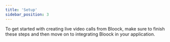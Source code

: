 ```yaml
---
title: 'Setup'
sidebar_position: 3
---
```


To get started with creating live video calls from Bloock, make sure to finish these steps and then move on to integrating Bloock in your application.


<Setup />

